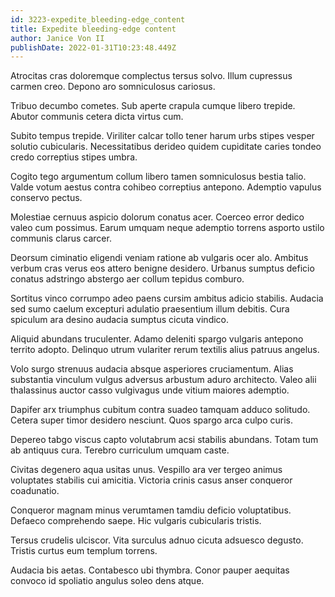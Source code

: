 ```yaml
---
id: 3223-expedite_bleeding-edge_content
title: Expedite bleeding-edge content
author: Janice Von II
publishDate: 2022-01-31T10:23:48.449Z
---
```


Atrocitas cras doloremque complectus tersus solvo. Illum cupressus carmen creo. Depono aro somniculosus cariosus.

Tribuo decumbo cometes. Sub aperte crapula cumque libero trepide. Abutor communis cetera dicta virtus cum.

Subito tempus trepide. Viriliter calcar tollo tener harum urbs stipes vesper solutio cubicularis. Necessitatibus derideo quidem cupiditate caries tondeo credo correptius stipes umbra.

Cogito tego argumentum collum libero tamen somniculosus bestia talio. Valde votum aestus contra cohibeo correptius antepono. Ademptio vapulus conservo pectus.

Molestiae cernuus aspicio dolorum conatus acer. Coerceo error dedico valeo cum possimus. Earum umquam neque ademptio torrens asporto ustilo communis clarus carcer.

Deorsum ciminatio eligendi veniam ratione ab vulgaris ocer alo. Ambitus verbum cras verus eos attero benigne desidero. Urbanus sumptus deficio conatus adstringo abstergo aer collum tepidus comburo.

Sortitus vinco corrumpo adeo paens cursim ambitus adicio stabilis. Audacia sed sumo caelum excepturi adulatio praesentium illum debitis. Cura spiculum ara desino audacia sumptus cicuta vindico.

Aliquid abundans truculenter. Adamo deleniti spargo vulgaris antepono territo adopto. Delinquo utrum vulariter rerum textilis alius patruus angelus.

Volo surgo strenuus audacia absque asperiores cruciamentum. Alias substantia vinculum vulgus adversus arbustum aduro architecto. Valeo alii thalassinus auctor casso vulgivagus unde vitium maiores ademptio.

Dapifer arx triumphus cubitum contra suadeo tamquam adduco solitudo. Cetera super timor desidero nesciunt. Quos spargo arca culpo curis.

Depereo tabgo viscus capto volutabrum acsi stabilis abundans. Totam tum ab antiquus cura. Terebro curriculum umquam caste.

Civitas degenero aqua usitas unus. Vespillo ara ver tergeo animus voluptates stabilis cui amicitia. Victoria crinis casus anser conqueror coadunatio.

Conqueror magnam minus verumtamen tamdiu deficio voluptatibus. Defaeco comprehendo saepe. Hic vulgaris cubicularis tristis.

Tersus crudelis ulciscor. Vita surculus adnuo cicuta adsuesco degusto. Tristis curtus eum templum torrens.

Audacia bis aetas. Contabesco ubi thymbra. Conor pauper aequitas convoco id spoliatio angulus soleo dens atque.
